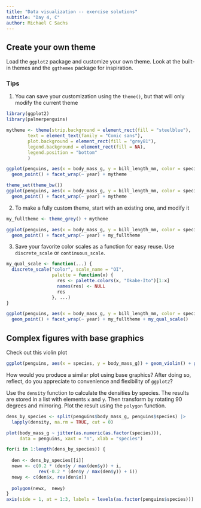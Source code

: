 ```yaml
---
title: "Data visualization -- exercise solutions"
subtitle: "Day 4, C"
author: Michael C Sachs
---
```



## Create your own theme

Load the `ggplot2` package and customize your own theme. Look at the built-in themes and the `ggthemes` package for inspiration. 

### Tips

1. You can save your customization using the `theme()`, but that will only modify the current theme

```r
library(ggplot2)
library(palmerpenguins)

mytheme <- theme(strip.background = element_rect(fill = "steelblue"), 
        text = element_text(family = "Comic sans"), 
        plot.background = element_rect(fill = "grey81"), 
        legend.background = element_rect(fill = NA), 
        legend.position = "bottom"
        ) 

ggplot(penguins, aes(x = body_mass_g, y = bill_length_mm, color = species)) + 
  geom_point() + facet_wrap(~ year) + mytheme

theme_set(theme_bw())
ggplot(penguins, aes(x = body_mass_g, y = bill_length_mm, color = species)) + 
  geom_point() + facet_wrap(~ year) + mytheme
```

2. To make a fully custom theme, start with an existing one, and modify it

```r
my_fulltheme <- theme_grey() + mytheme

ggplot(penguins, aes(x = body_mass_g, y = bill_length_mm, color = species)) + 
  geom_point() + facet_wrap(~ year) + my_fulltheme
```


3. Save your favorite color scales as a function for easy reuse. Use `discrete_scale` or `continuous_scale`.

```r
my_qual_scale <- function(...) {
  discrete_scale("color", scale_name = "OI", 
                 palette = function(x) {
                   res <- palette.colors(x, "Okabe-Ito")[1:x]
                   names(res) <- NULL
                   res
                 }, ...)
}

ggplot(penguins, aes(x = body_mass_g, y = bill_length_mm, color = species)) + 
  geom_point() + facet_wrap(~ year) + my_fulltheme + my_qual_scale()
```


## Complex figures with base graphics

Check out this violin plot 

```r
ggplot(penguins, aes(x = species, y = body_mass_g)) + geom_violin() + geom_jitter()
```

How would you produce a similar plot using base graphics? After doing so, reflect, do you appreciate to convenience and flexibility of `ggplot2`? 


Use the `density` function to calculate the densities by species. The results are stored in a list with elements `x` and `y`. Then transform by rotating 90 degrees and mirroring. Plot the result using the `polygon` function. 

```r
dens_by_species <- split(penguins$body_mass_g, penguins$species) |> 
  lapply(density, na.rm = TRUE, cut = 0)

plot(body_mass_g ~ jitter(as.numeric(as.factor(species))), 
     data = penguins, xaxt = "n", xlab = "species")

for(i in 1:length(dens_by_species)) {
  
  den <- dens_by_species[[i]]
  newx <- c(0.2 * (den$y / max(den$y)) + i, 
            rev(-0.2 * (den$y / max(den$y)) + i))
  newy <- c(den$x, rev(den$x))
  
  polygon(newx,  newy)
}
axis(side = 1, at = 1:3, labels = levels(as.factor(penguins$species)))

```


